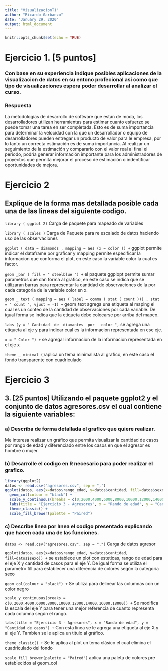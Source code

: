 ```yaml
---
title: "VisualizacionT1"
author: "Ricardo Garbanzo"
date: "January 29, 2020"
output: html_document
---
```


```r
knitr::opts_chunk$set(echo = TRUE)
```

# Ejercicio 1. [5 puntos] 
### Con base en su experiencia indique posibles aplicaciones de la visualizacion de datos en su entono profecional asi como que tipo de visualizaciones espera poder desarrollar al analizar el curso.

### Respuesta

La metodologías de desarrollo de software que están de moda, los desarrolladores utilizan herramientas para estimar cuanto esfuerzo se puede tomar una tarea en ser completada. Esto es de suma importancia para determinar la velocidad con la que un desarrollador o equipo de desarrolladores pueden entregar un producto de valor para le empresa, por lo tanto un correcta estimación es de suma importancia. 
Al realizar un seguimiento de la estimación y compararlo con el valor real al final el periodo, podría generar información importante para los administradores de proyectos que permita mejorar el proceso de estimación o indentificar oportunidades de mejora.



# Ejercicio 2
## Explique de la forma mas detallada posible cada una de las lineas del siguiente codigo.



`library ( ggplot 2)` Carga de paquete para mapeado de variables

`library ( scales )` Carga de Paquete para re escalado de datos haciendo uso de las observaciones

`ggplot ( data = diamonds , mapping = aes (x = color )) +` ggplot permite indicar el dataframe por graficar y mapping permite especificar la informacion que conforma el plot, en este caso la variable color la cual es factor.

`geom _bar ( fill = " steelblue ") +` el paquete ggplopt permite sumar parametros que dan forma al grafico, en este caso se indica que se utilizaran barras para representar la cantidad de observaciones de la por cada categoria de la variable color en x. 

`geom _ text ( mapping = aes ( label = comma ( stat ( count ))) , stat = " count ", vjust = -1) +` geom_text agrega una etiqueta al maping el cual es un conteo de la cantidad de observaciones por cada variable. De igual forma se indica que la etiqueta debe colocarse por arriba del mapeo.

`labs (y = " Cantidad  de  diamantes  por   color ",` se agrega una etiqueta al eje y para indicar cual es la informacion representada en ese eje.

`x = " Color ") +` se agregar informacion de la informacion representada en el eje x

`theme _ minimal ()`aplica un tema minimalista al grafico, en este caso el fondo transparente con cuadriculado


# Ejercicio 3

## 3. [25 puntos] Utilizando el paquete ggplot2 y el conjunto de datos agresores.csv el cual contiene la siguiente variables:

### a) Describa de forma detallada el graﬁco que quiere realizar. 

Me interesa realizar un gráfico que permita visualizar la cantidad de casos por rango de edad y diferenciado entre los casos en que el agresor es hombre o mujer.

### b) Desarrolle el codigo en R necesario para poder realizar el graﬁco.


```r
library(ggplot2)
datos <- read.csv("agresores.csv", sep = ",")
ggplot(datos, aes(x=datos$rango_edad, y=datos$cantidad, fill=datos$sexo)) +
  geom_col(colour = "black") +
  scale_y_continuous(breaks = c(0,2000,4000,6000,8000,10000,12000,14000,16000,18000)) +
  labs(title = "Ejercicio 3 - Agresores", x = "Rando de edad", y = "Cantidad de casos") +
  theme_classic() +
  scale_fill_brewer(palette = "Paired")

```




### c) Describe linea por lınea el codigo presentado explicando que hacen cada una de las funciones.

`datos <- read.csv("agresores.csv", sep = ",")` Carga de datos agresor

`ggplot(datos, aes(x=datos$rango_edad, y=datos$cantidad, fill=datos$sexo)) +` se establece un plot con esteticas, rango de edad para el eje X y cantidad de casos para el eje Y. De igual forma se utiliza el parametro fill para establecer una diferencia de colores según la categoría sexo 

  `geom_col(colour = "black") +` Se utiliza para delinear las columnas con un color negro

 ` scale_y_continuous(breaks = c(0,2000,4000,6000,8000,10000,12000,14000,16000,18000)) +` Se modifica la escala del eje Y para tener una mejor referencia de cuanto representa cada columna según el rango.

  `labs(title = "Ejercicio 3 - Agresores", x = "Rando de edad", y = "Cantidad de casos") +` Con esta linea se le agrega una etiqueta al eje X y al eje Y. Tambien se le aplica un titulo al gráfico.

 ` theme_classic() +` Se le aplica al plot un tema clásico el cual elimina el cuadriculado del fondo

 ` scale_fill_brewer(palette = "Paired")` aplica una paleta de colores pre establecidos al geom_col








